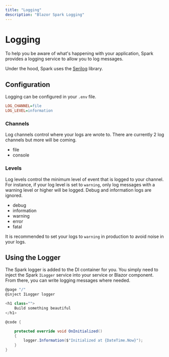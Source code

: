 ```yaml
---
title: "Logging"
description: "Blazor Spark Logging"
---
```


# Logging
To help you be aware of what's happening with your application, Spark provides a logging service to allow you to log messages.

Under the hood, Spark uses the [Serilog](https://serilog.net/) library.

## Configuration
Logging can be configured in your `.env` file.
```ini
LOG_CHANNEL=file
LOG_LEVEL=information
```

### Channels
Log channels control where your logs are wrote to. There are currently 2 log channels but more will be coming.
- file
- console

### Levels
Log levels control the minimum level of event that is logged to your channel. For instance, if your log level is set to `warning`, only log messages with a warning level or higher will be logged. Debug and information logs are ignored.
- debug
- information
- warning
- error
- fatal

It is recommended to set your logs to `warning` in production to avoid noise in your logs.

## Using the Logger
The Spark logger is added to the DI container for you. You simply need to inject the Spark `ILogger` service into your service or Blazor component. From there, you can write logging messages where needed.
```csharp
@page "/"
@inject ILogger logger

<h1 class="">
    Build something beautiful
</h1>

@code {

    protected override void OnInitialized()
    {
        logger.Information($"Initialized at {DateTime.Now}");
    }
}
```
